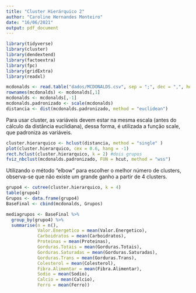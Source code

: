 ```yaml
---
title: "Cluster Hierárquico 2"
author: "Caroline Hernandes Monteiro"
date: "16/06/2021"
output: pdf_document
---
```


```r
library(tidyverse)
library(cluster)
library(dendextend)
library(factoextra)
library(fpc)
library(gridExtra)
library(readxl)
```


```r
mcdonalds <- read.table("dados/MCDONALDS.csv", sep = ";", dec = ",", header = T)
rownames(mcdonalds) <- mcdonalds[,1]
mcdonalds <- mcdonalds[,-1]
mcdonalds.padronizado <- scale(mcdonalds)
distancia <- dist(mcdonalds.padronizado, method = "euclidean")
```

Para usar cluster, as variáveis devem estar na mesma escala (antes do cálculo da distância euclidiana), dessa forma, é utilizada a função scale, que padroniza as variáveis.


```r
cluster.hierarquico <- hclust(distancia, method = "single" )
plot(cluster.hierarquico, cex = 0.6, hang = -1)
rect.hclust(cluster.hierarquico, k = 2) #dois grupos
fviz_nbclust(mcdonalds.padronizado, FUN = hcut, method = "wss")
```

Utilizando o método "elbow" para escolher o melhor número de clusters, observa-se que não existe um grande ganho a partir de 4 clusters.


```r
grupo4 <- cutree(cluster.hierarquico, k = 4)
table(grupo4)
Grupos <- data.frame(grupo4)
BaseFinal <- cbind(mcdonalds, Grupos)

mediagrupos <- BaseFinal %>% 
  group_by(grupo4) %>% 
  summarise(n = n(),
            Valor.Energetico = mean(Valor.Energetico), 
            Carboidratos = mean(Carboidratos), 
            Proteinas = mean(Proteinas),
            Gorduras.Totais = mean(Gorduras.Totais), 
            Gorduras.Saturadas = mean(Gorduras.Saturadas), 
            Gorduras.Trans = mean(Gorduras.Trans),
            Colesterol = mean(Colesterol), 
            Fibra.Alimentar = mean(Fibra.Alimentar), 
            Sodio = mean(Sodio),
            Calcio = mean(Calcio), 
            Ferro = mean(Ferro))
```

